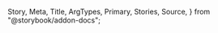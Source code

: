   Story,
  Meta,
  Title,
  ArgTypes,
  Primary,
  Stories,
  Source,
} from "@storybook/addon-docs";

<Meta of={CalendarInputStories} />

<Title />

<a
  href="https://www.figma.com/file/YF8AvIq0MclfhGDvKgzypp/ioBricks-Design-System?type=design&node-id=2485%3A27116&mode=design&t=Vf105uPy402mA8Em-1"
  target="\_blank"
>
  View figma design
</a>

<Primary />

## How to set up

CalendarInput is built with Input and Calendar

## Props

<ArgTypes of={CalendarInputStories} />

## Stories

<Stories title="" />
